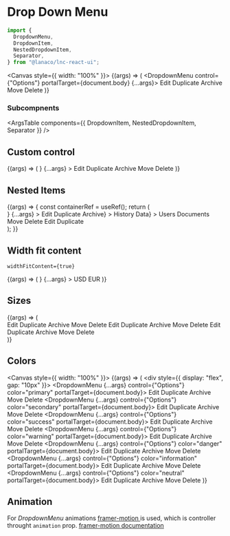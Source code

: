 
<Meta title="Utility/Dropdown Menu" component={DropdownMenu} />

# Drop Down Menu

```jsx
import {
  DropdownMenu,
  DropdownItem,
  NestedDropdownItem,
  Separator,
} from "@lanaco/lnc-react-ui";
```

<Canvas style={{ width: "100%" }}>
  <Story name="Default" args={{}}>
    {(args) => (
      <DropdownMenu control={"Options"} portalTarget={document.body} {...args}>
        <DropdownItem icon="pen">Edit</DropdownItem>
        <DropdownItem icon="clone">Duplicate</DropdownItem>
        <Separator />
        <DropdownItem icon="archive">Archive</DropdownItem>
        <DropdownItem icon="arrow-right">Move</DropdownItem>
        <Separator />
        <DropdownItem icon="trash">Delete</DropdownItem>
      </DropdownMenu>
    )}
  </Story>
</Canvas>

<ArgsTable story="Default" />

### Subcompnents

<ArgsTable components={{ DropdownItem, NestedDropdownItem, Separator }} />

## Custom control

<Canvas>
  <Story name="Custom Control" args={{}}>
    {(args) => (
      <DropdownMenu
        portalTarget={document.body}
        control={
          <Button
            btnType={"outline"}
            borderRadius={"curved"}
            text="Options"
            trailingIcon="angle-down"
          />
        }
        {...args}
      >
        <DropdownItem icon="pen">Edit</DropdownItem>
        <DropdownItem icon="clone">Duplicate</DropdownItem>
        <Separator />
        <DropdownItem icon="archive" disabled>
          Archive
        </DropdownItem>
        <DropdownItem icon="arrow-right">Move</DropdownItem>
        <Separator />
        <DropdownItem icon="trash">Delete</DropdownItem>
      </DropdownMenu>
    )}
  </Story>
</Canvas>

## Nested Items

<Canvas>
  <Story name="Nested Items" args={{}}>
    {(args) => {
      const containerRef = useRef();
      return (
        <div
          ref={containerRef}
          style={{
            height: "200px",
            width: "100%",
            position: "relative",
            overflow: "auto",
          }}
        >
          <DropdownMenu
            portalTarget={containerRef}
            control={<Button text="Options" trailingIcon="angle-down" />}
            {...args}
          >
            <DropdownItem icon="pen">Edit</DropdownItem>
            <DropdownItem icon="clone">Duplicate</DropdownItem>
            <Separator />
            <NestedDropdownItem
              item={<DropdownItem icon="archive">Archive</DropdownItem>}
            >
              <DropdownItem icon="clock">History</DropdownItem>
              <NestedDropdownItem
                item={<DropdownItem icon="pen">Data</DropdownItem>}
              >
                <DropdownItem icon="users">Users</DropdownItem>
                <DropdownItem icon="file">Documents</DropdownItem>
              </NestedDropdownItem>
              <DropdownItem icon="arrow-right">Move</DropdownItem>
            </NestedDropdownItem>
            <Separator />
            <DropdownItem icon="trash">Delete</DropdownItem>
            <DropdownItem icon="pen">Edit</DropdownItem>
            <DropdownItem icon="clone">Duplicate</DropdownItem>
            <Separator />
          </DropdownMenu>
        </div>
      );
    }}
  </Story>
</Canvas>

## Width fit content

`widthFitContent={true}`

<Canvas>
  <Story name="Width Fit Content" args={{}}>
    {(args) => (
      <DropdownMenu
        widthFitContent={true}
        portalTarget={document.body}
        control={
          <Button
            btnType={"outline"}
            text="BAM"
            borderRadius={"curved"}
            trailingIcon="angle-down"
          />
        }
        {...args}
      >
        <DropdownItem>USD</DropdownItem>
        <DropdownItem>EUR</DropdownItem>
      </DropdownMenu>
    )}
  </Story>
</Canvas>

## Sizes

<Canvas>
  <Story name="Sizes" args={{}}>
    {(args) => (
      <div style={{ display: "flex", gap: "10px" }}>
        <DropdownMenu {...args} control={"Options"} size="small" portalTarget={document.body}>
          <DropdownItem icon="pen">Edit</DropdownItem>
          <DropdownItem icon="clone">Duplicate</DropdownItem>
          <Separator />
          <DropdownItem icon="archive">Archive</DropdownItem>
          <DropdownItem icon="arrow-right">Move</DropdownItem>
          <Separator />
          <DropdownItem icon="trash">Delete</DropdownItem>
        </DropdownMenu>
        <DropdownMenu {...args} control={"Options"} size="medium" portalTarget={document.body}>
          <DropdownItem icon="pen">Edit</DropdownItem>
          <DropdownItem icon="clone">Duplicate</DropdownItem>
          <Separator />
          <DropdownItem icon="archive">Archive</DropdownItem>
          <DropdownItem icon="arrow-right">Move</DropdownItem>
          <Separator />
          <DropdownItem icon="trash">Delete</DropdownItem>
        </DropdownMenu>
        <DropdownMenu {...args} control={"Options"} size="large" portalTarget={document.body}>
          <DropdownItem icon="pen">Edit</DropdownItem>
          <DropdownItem icon="clone">Duplicate</DropdownItem>
          <Separator />
          <DropdownItem icon="archive">Archive</DropdownItem>
          <DropdownItem icon="arrow-right">Move</DropdownItem>
          <Separator />
          <DropdownItem icon="trash">Delete</DropdownItem>
        </DropdownMenu>
      </div>
    )}
  </Story>
</Canvas>

## Colors

<Canvas style={{ width: "100%" }}>
  <Story name="Colors" args={{}}>
    {(args) => (
      <div style={{ display: "flex", gap: "10px" }}>
        <DropdownMenu {...args} control={"Options"} color="primary" portalTarget={document.body}>
          <DropdownItem icon="pen">Edit</DropdownItem>
          <DropdownItem icon="clone">Duplicate</DropdownItem>
          <Separator />
          <DropdownItem icon="archive">Archive</DropdownItem>
          <DropdownItem icon="arrow-right">Move</DropdownItem>
          <Separator />
          <DropdownItem icon="trash">Delete</DropdownItem>
        </DropdownMenu>
        <DropdownMenu {...args} control={"Options"} color="secondary" portalTarget={document.body}>
          <DropdownItem icon="pen">Edit</DropdownItem>
          <DropdownItem icon="clone">Duplicate</DropdownItem>
          <Separator />
          <DropdownItem icon="archive">Archive</DropdownItem>
          <DropdownItem icon="arrow-right">Move</DropdownItem>
          <Separator />
          <DropdownItem icon="trash">Delete</DropdownItem>
        </DropdownMenu>
        <DropdownMenu {...args} control={"Options"} color="success" portalTarget={document.body}>
          <DropdownItem icon="pen">Edit</DropdownItem>
          <DropdownItem icon="clone">Duplicate</DropdownItem>
          <Separator />
          <DropdownItem icon="archive">Archive</DropdownItem>
          <DropdownItem icon="arrow-right">Move</DropdownItem>
          <Separator />
          <DropdownItem icon="trash">Delete</DropdownItem>
        </DropdownMenu>
        <DropdownMenu {...args} control={"Options"} color="warning" portalTarget={document.body}>
          <DropdownItem icon="pen">Edit</DropdownItem>
          <DropdownItem icon="clone">Duplicate</DropdownItem>
          <Separator />
          <DropdownItem icon="archive">Archive</DropdownItem>
          <DropdownItem icon="arrow-right">Move</DropdownItem>
          <Separator />
          <DropdownItem icon="trash">Delete</DropdownItem>
        </DropdownMenu>
        <DropdownMenu {...args} control={"Options"} color="danger" portalTarget={document.body}>
          <DropdownItem icon="pen">Edit</DropdownItem>
          <DropdownItem icon="clone">Duplicate</DropdownItem>
          <Separator />
          <DropdownItem icon="archive">Archive</DropdownItem>
          <DropdownItem icon="arrow-right">Move</DropdownItem>
          <Separator />
          <DropdownItem icon="trash">Delete</DropdownItem>
        </DropdownMenu>
        <DropdownMenu {...args} control={"Options"} color="information" portalTarget={document.body}>
          <DropdownItem icon="pen">Edit</DropdownItem>
          <DropdownItem icon="clone">Duplicate</DropdownItem>
          <Separator />
          <DropdownItem icon="archive">Archive</DropdownItem>
          <DropdownItem icon="arrow-right">Move</DropdownItem>
          <Separator />
          <DropdownItem icon="trash">Delete</DropdownItem>
        </DropdownMenu>
        <DropdownMenu {...args} control={"Options"} color="neutral" portalTarget={document.body}>
          <DropdownItem icon="pen">Edit</DropdownItem>
          <DropdownItem icon="clone">Duplicate</DropdownItem>
          <Separator />
          <DropdownItem icon="archive">Archive</DropdownItem>
          <DropdownItem icon="arrow-right">Move</DropdownItem>
          <Separator />
          <DropdownItem icon="trash">Delete</DropdownItem>
        </DropdownMenu>
      </div>
    )}
  </Story>
</Canvas>

## Animation

For _DropdownMenu_ animations <u> [framer-motion](https://www.npmjs.com/package/framer-motion) </u> is used, which is controller throught `animation` prop. <u>[framer-motion documentation](https://www.framer.com/docs/animation/)</u>
